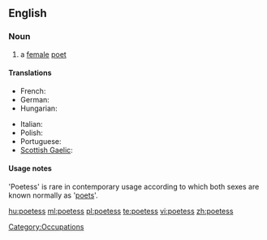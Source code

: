 ==English==

===Noun===
{{en-noun|es}}
{{wikipedia}}

# {{dated}} a [[female]] [[poet]]

====Translations====
{{trans-top|female poet}}
* French: {{t|fr|poètesse|f}}
* German: {{t|de|Dichterin|f}}
* Hungarian: {{t+|hu|költőnő}}
{{trans-mid}}
* Italian: {{t+|it|poetessa|f}}
* Polish: {{t+|pl|poetka|f}}
* Portuguese: {{t-|pt|poetisa|f}}
* [[Scottish Gaelic]]: {{t-|gd|bana-bhàrd|f|xs=Scottish Gaelic}}
{{trans-bottom}}

====Usage notes====
'Poetess' is rare in contemporary usage according to which both sexes are known normally as '[[poet]]s'.

[[Category:Occupations]]

[[hu:poetess]]
[[ml:poetess]]
[[pl:poetess]]
[[te:poetess]]
[[vi:poetess]]
[[zh:poetess]]